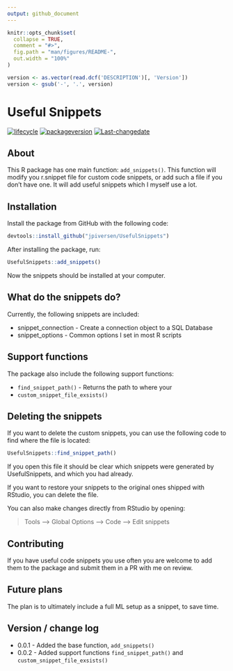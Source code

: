 ```yaml
---
output: github_document
---
```


<!-- README.md is generated from README.Rmd. Please edit that file -->

```r
knitr::opts_chunk$set(
  collapse = TRUE,
  comment = "#>",
  fig.path = "man/figures/README-",
  out.width = "100%"
)
```

```r
version <- as.vector(read.dcf('DESCRIPTION')[, 'Version'])
version <- gsub('-', '.', version)
```


# Useful Snippets

[![lifecycle](https://img.shields.io/badge/lifecycle-experimental-orange.svg)](https://www.tidyverse.org/lifecycle/#experimental)
[![packageversion](https://img.shields.io/badge/Package%20version-`r version`-orange.svg?style=flat-square)](commits/master)
[![Last-changedate](https://img.shields.io/badge/last%20change-`r gsub('-', '--', Sys.Date())`-yellowgreen.svg)](/commits/master)


## About

This R package has one main function: `add_snippets()`. This function will
modify you r.snippet file for custom code snippets, or add such a file if you
don't have one. It will add useful snippets which I myself use a lot.


## Installation

Install the package from GitHub with the following code:

```r
devtools::install_github("jpiversen/UsefulSnippets")
```

After installing the package, run: 

```r
UsefulSnippets::add_snippets()
```

Now the snippets should be installed at your computer. 


## What do the snippets do?

Currently, the following snippets are included: 

* snippet_connection - Create a connection object to a SQL Database
* snippet_options - Common options I set in most R scripts


## Support functions

The package also include the following support functions:

* `find_snippet_path()` - Returns the path to where your 
* `custom_snippet_file_exsists()`

## Deleting the snippets

If you want to delete the custom snippets, you can use the following code to
find where the file is located:

```r
UsefulSnippets::find_snippet_path()
```
If you open this file it should be clear which snippets were generated by
UsefulSnippets, and which you had already.

If you want to restore your snippets to the original ones shipped with RStudio,
you can delete the file.

You can also make changes directly from RStudio by opening:

> Tools --> Global Options --> Code --> Edit snippets

## Contributing

If you have useful code snippets you use often you are welcome to add them to
the package and submit them in a PR with me on review.


## Future plans

The plan is to ultimately include a full ML setup as a snippet, to save time.


## Version / change log

* 0.0.1 - Added the base function, `add_snippets()`
* 0.0.2 - Added support functions `find_snippet_path()` and `custom_snippet_file_exsists()`

